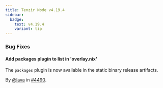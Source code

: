 ```yaml
---
title: Tenzir Node v4.19.4
sidebar:
  badge:
    text: v4.19.4
    variant: tip
---
```


### Bug Fixes

#### Add packages plugin to list in 'overlay.nix'

The `packages` plugin is now available in the static binary release artifacts.

By [@lava](https://github.com/lava) in [#4490](https://github.com/tenzir/tenzir/pull/4490).
